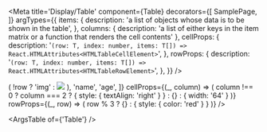

<Meta
  title='Display/Table'
  component={Table}
  decorators={[ SamplePage, ]}
  argTypes={{
    items: {
      description: 'a list of objects whose data is to be shown in the table',
    },
    columns: {
      description: 'a list of either keys in the item matrix or a function that renders the cell contents'
    },
    cellProps: {
      description: '`(row: T, index: number, items: T[]) => React.HTMLAttributes<HTMLTableCellElement>`',
    },
    rowProps: {
      description: '`(row: T, index: number, items: T[]) => React.HTMLAttributes<HTMLTableRowElement>`',
    },
  }}
/>

<Story name='Table'>
  <Table
    items={matrix}
    columns={[
      (row) => (
        !row
          ? 'img'
          : <img src={`https://via.placeholder.com/64/131313/ffffff.png?text=${row.name.split(' ')[0]}`} />
      ),
      'name',
      'age',
    ]}
    cellProps={(_, column) => (
      column !== 0
        ? column === 2
          ? { style: { textAlign: 'right' } }
          : {}
        : { width: '64' }
    )}
    rowProps={(_, row) => (
      row % 3
        ? {}
        : { style: { color: 'red' } }
    )}
  />
</Story>

<ArgsTable of={'Table'} />